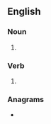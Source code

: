 {{also|PAPs|p'aps}}
==English==

===Noun===
{{head|en|noun plural form}}

# {{plural of|pap|lang=en}}

===Verb===
{{head|en|verb form}}

# {{en-third-person singular of|pap}}

===Anagrams===
* {{anagrams|en|Apps|PSAP|Sapp|apps|apps.}}